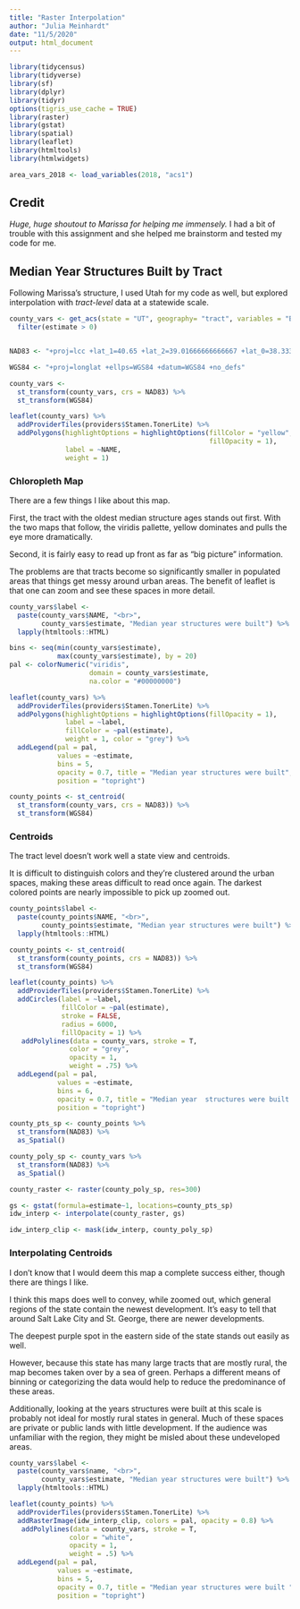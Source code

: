 ```yaml
---
title: "Raster Interpolation"
author: "Julia Meinhardt"
date: "11/5/2020"
output: html_document
---
```



```r
library(tidycensus)
library(tidyverse)
library(sf)
library(dplyr)
library(tidyr)
options(tigris_use_cache = TRUE)
library(raster)
library(gstat)
library(spatial)
library(leaflet)
library(htmltools)
library(htmlwidgets)
```

```r
area_vars_2018 <- load_variables(2018, "acs1")
```


## Credit

*Huge, huge shoutout to Marissa for helping me immensely.* I had a bit of trouble with this assignment and she helped me brainstorm and tested my code for me. 

## Median Year Structures Built by Tract

Following Marissa's structure, I used Utah for my code as well, but explored interpolation with *tract-level* data at a statewide scale. 

```r
county_vars <- get_acs(state = "UT", geography= "tract", variables = "B25035_001", geometry = TRUE) %>%
  filter(estimate > 0)
```


```r

```

```r
NAD83 <- "+proj=lcc +lat_1=40.65 +lat_2=39.01666666666667 +lat_0=38.33333333333334 +lon_0=-111.5 +x_0=500000.0001504 +y_0=1999999.999992 +ellps=GRS80 +datum=NAD83 +to_meter=0.3048 +no_defs"

WGS84 <- "+proj=longlat +ellps=WGS84 +datum=WGS84 +no_defs"

county_vars <- 
  st_transform(county_vars, crs = NAD83) %>%
  st_transform(WGS84)

```

```r


leaflet(county_vars) %>%
  addProviderTiles(providers$Stamen.TonerLite) %>%
  addPolygons(highlightOptions = highlightOptions(fillColor = "yellow", 
                                                  fillOpacity = 1),
              label = ~NAME,
              weight = 1) 
```

### Chloropleth Map

There are a few things I like about this map.

First, the tract with the oldest median structure ages stands out first. With the two maps that follow, the viridis pallette, yellow dominates and pulls the eye more dramatically. 

Second, it is fairly easy to read up front as far as "big picture" information.

The problems are that tracts become so significantly smaller in populated areas that things get messy around urban areas. The benefit of leaflet is that one can zoom and see these spaces in more detail. 


```r
county_vars$label <- 
  paste(county_vars$NAME, "<br>", 
        county_vars$estimate, "Median year structures were built") %>% 
  lapply(htmltools::HTML)

bins <- seq(min(county_vars$estimate),
            max(county_vars$estimate), by = 20)
pal <- colorNumeric("viridis", 
                    domain = county_vars$estimate,
                    na.color = "#00000000")

leaflet(county_vars) %>%
  addProviderTiles(providers$Stamen.TonerLite) %>%
  addPolygons(highlightOptions = highlightOptions(fillOpacity = 1),
              label = ~label,
              fillColor = ~pal(estimate),
              weight = 1, color = "grey") %>% 
  addLegend(pal = pal, 
            values = ~estimate,
            bins = 5,
            opacity = 0.7, title = "Median year structures were built",
            position = "topright")
```

```r
county_points <- st_centroid(
  st_transform(county_vars, crs = NAD83)) %>%
  st_transform(WGS84)
```

### Centroids

The tract level doesn't work well a state view and centroids. 

It is difficult to distinguish colors and they're clustered around the urban spaces, making these areas difficult to read once again. The darkest colored points are nearly impossible to pick up zoomed out. 

```r
county_points$label <- 
  paste(county_points$NAME, "<br>",
        county_points$estimate, "Median year structures were built") %>% 
  lapply(htmltools::HTML)

county_points <- st_centroid(
  st_transform(county_points, crs = NAD83)) %>%
  st_transform(WGS84)
```


```r
leaflet(county_points) %>%
  addProviderTiles(providers$Stamen.TonerLite) %>%
  addCircles(label = ~label,
             fillColor = ~pal(estimate), 
             stroke = FALSE, 
             radius = 6000, 
             fillOpacity = 1) %>% 
   addPolylines(data = county_vars, stroke = T, 
               color = "grey", 
               opacity = 1,
               weight = .75) %>%
  addLegend(pal = pal, 
            values = ~estimate,
            bins = 6,
            opacity = 0.7, title = "Median year  structures were built ",
            position = "topright")
```


```r
county_pts_sp <- county_points %>%
  st_transform(NAD83) %>%
  as_Spatial()

county_poly_sp <- county_vars %>%
  st_transform(NAD83) %>%
  as_Spatial()
```

```r
county_raster <- raster(county_poly_sp, res=300)
```



```r
gs <- gstat(formula=estimate~1, locations=county_pts_sp)
idw_interp <- interpolate(county_raster, gs)

idw_interp_clip <- mask(idw_interp, county_poly_sp)
```

### Interpolating Centroids

I don't know that I would deem this map a complete success either, though there are things I like.

I think this maps does well to convey, while zoomed out, which general regions of the state contain the newest development. It's easy to tell that around Salt Lake City and St. George, there are newer developments. 

The deepest purple spot in the eastern side of the state stands out easily as well. 

However, because this state has many large tracts that are mostly rural, the map becomes taken over by a sea of green. Perhaps a different means of binning or categorizing the data would help to reduce the predominance of these areas. 

Additionally, looking at the years structures were built at this scale is probably not ideal for mostly rural states in general. Much of these spaces are private or public lands with little development. If the audience was unfamiliar with the region, they might be misled about these undeveloped areas. 


```r
county_vars$label <- 
  paste(county_vars$name, "<br>", 
        county_vars$estimate, "Median year structures were built") %>% 
  lapply(htmltools::HTML)
```


```r
leaflet(county_points) %>%
  addProviderTiles(providers$Stamen.TonerLite) %>%
  addRasterImage(idw_interp_clip, colors = pal, opacity = 0.8) %>% 
   addPolylines(data = county_vars, stroke = T, 
               color = "white", 
               opacity = 1,
               weight = .5) %>%
  addLegend(pal = pal, 
            values = ~estimate,
            bins = 5,
            opacity = 0.7, title = "Median year structures were built ",
            position = "topright")
```

